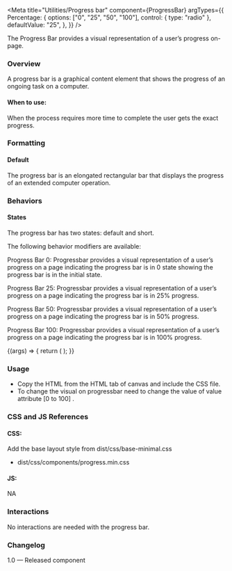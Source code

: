 
<Meta title="Utilities/Progress bar" component={ProgressBar} 
   argTypes={{
     Percentage: {
       options: ["0", "25", "50", "100"],
       control: { type: "radio" },
       defaultValue: "25",
     },
   }}
 />

The Progress Bar provides a visual representation of a user’s progress on-page.

### Overview
A progress bar is a graphical content element that shows the progress of an ongoing task on a computer.

#### When to use:

When the process requires more time to complete the user gets the exact progress.

### Formatting
#### Default
The progress bar is an elongated rectangular bar that displays the progress of an extended computer operation.

### Behaviors
#### States
The progress bar has two states: default and short.

The following behavior modifiers are available:
 
Progress Bar 0:
Progressbar provides a visual representation of a user’s progress on a page indicating the progress bar is in 0 state showing the progress bar is in the initial state.


Progress Bar 25:
Progressbar provides a visual representation of a user’s progress on a page indicating the progress bar is in 25% progress.

Progress Bar 50:
Progressbar provides a visual representation of a user’s progress on a page indicating the progress bar is in 50% progress.
	
Progress Bar 100:
Progressbar provides a visual representation of a user’s progress on a page indicating the progress bar is in 100% progress.

<Canvas>
  <Story name="Progress bar">
    {(args) => {
      return (
        <ProgressBar {...args}></ProgressBar>
      );
    }}
  </Story>
</Canvas>

### Usage
- Copy the HTML from the HTML tab of canvas and include the CSS file.
- To change the visual on progressbar need to change the value of value attribute [0 to 100] .

### CSS and JS References

#### CSS:

Add the base layout style from dist/css/base-minimal.css

- dist/css/components/progress.min.css

#### JS:

NA

### Interactions
No interactions are needed with the progress bar. 

### Changelog
1.0 — Released component
